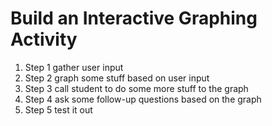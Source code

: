 # Build an Interactive Graphing Activity

1. Step 1 gather user input
2. Step 2 graph some stuff based on user input
3. Step 3 call student to do some more stuff to the graph
4. Step 4 ask some follow-up questions based on the graph
5. Step 5 test it out
